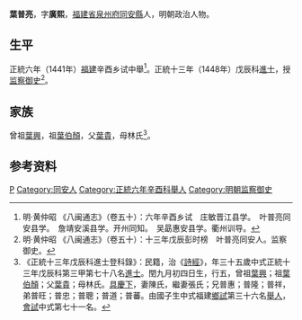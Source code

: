 {{明清人物信息框
| 姓名 = 葉普亮
| 原名 =
| 圖片名稱= 
| 圖片大小 =
| 圖片說明 = 
| 最高職務 = 監察御史
| 國家 = 大明 
| 爵位 =
| 籍貫 = [[福建省|福建省]][[泉州府|泉州府]][[同安縣|同安縣]]
| 族裔 = 
| 字號 = 字廣熙
| 諡號 =
| 出生日期 = 閏九月初四日
| 出生地點 =
| 逝世日期 = 卒年不詳
| 逝世地點 =
| 墓葬 =
| 配偶 = 陳氏、張氏
| 親屬 = 
| 出身 =
* 正統十三年戊辰科進士
| 經歷 =
| 著作 = 
}}
'''葉普亮'''{{BD|1414年||？年||Y}}，字'''廣熙'''，[[福建省|福建省]][[泉州府|泉州府]][[同安縣|同安縣]]人，明朝政治人物。

==生平==
正統六年（1441年）[[福建|福建]]辛酉乡试中舉<ref>明·黄仲昭 《八闽通志》（卷五十）：六年辛酉乡试　庄敏晋江县学。　叶普亮同安县学。　詹靖安溪县学。开州同知。　吴勗惠安县学。衢州训导。</ref>。正統十三年（1448年）戊辰科[[進士|進士]]，授[[监察御史|监察御史]]<ref>明·黄仲昭 《八闽通志》（卷五十）：十三年戊辰彭时榜　叶普亮同安人。监察御史。</ref>。

==家族==
曾祖[[葉興|葉興]]，祖[[葉伯顏|葉伯顏]]，父[[葉貴|葉貴]]，母林氏<ref>《正統十三年戊辰科進士登科錄》：民籍，治《[[詩經|詩經]]》，年三十五歲中式正統十三年戊辰科第三甲第七十八名[[進士|進士]]。閏九月初四日生，行五，曾祖[[葉興|葉興]]；祖[[葉伯顏|葉伯顏]]；父[[葉貴|葉貴]]；母林氏。[[具慶下|具慶下]]，妻陳氏，繼妻張氏；兄普惠；普隆；普祥，弟普旺；普忠；普聰；普道；普蕃。由國子生中式福建[[鄉試|鄉試]]第三十六名[[舉人|舉人]]，[[會試|會試]]中式第七十一名。</ref>。

== 参考资料 ==
{{reflist}}

{{正統十三年戊辰科殿试金榜}}

{{Authority control}}

{{DEFAULTSORT:Ye葉}}
[[Category:葉姓|P]]
[[Category:同安人|Category:同安人]]
[[Category:正統六年辛酉科舉人|Category:正統六年辛酉科舉人]]
[[Category:明朝监察御史|Category:明朝监察御史]]


{{明朝人物小作品}}